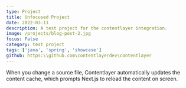 ```yaml
---
type: Project
title: Unfocused Project
date: 2022-03-11
description: A test project for the contentlayer integration.
image: /projects/blog-post-2.jpg
focus: False
category: test project
tags: ['java', 'spring', 'showcase']
github: https:\\github.com\contentlayerdev\contentlayer
---
```


When you change a source file, Contentlayer automatically updates the content cache, which prompts Next.js to reload the content on screen.